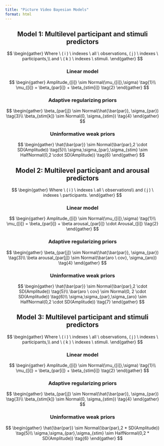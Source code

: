 ```yaml
---
title: "Picture Video Bayesian Models"
format: html
---
```


## Model 1: Multilevel participant and stimuli predictors {style="text-align: center;"}

$$
\begin{gather}
Where \ ( i ) \ indexes \ all \ observations, ( j ) \ indexes \ participants,\\ 
and \ ( k ) \ indexes \ stimuli.
\end{gather}
$$

### Linear model {style="text-align: center;"}

$$
\begin{gather}
Amplitude_{[i]} \sim Normal(\mu_{[i]},\sigma) \tag{1}\\
\mu_{[i]} = \beta_{par[i]} + \beta_{stim[i]} \tag{2}
\end{gather}
$$

### Adaptive regularizing priors {style="text-align: center;"}

$$
\begin{gather}
\beta_{par[j]} \sim Normal(\hat{\bar{par}}, \sigma_{par}) \tag{3}\\
\beta_{stim[k]} \sim Normal(0, \sigma_{stim}) \tag{4}
\end{gather}
$$

### Uninformative weak priors {style="text-align: center;"}

$$
\begin{gather}
\hat{\bar{par}} \sim Normal(\bar{par},2 \cdot SD(Amplitude)) \tag{5}\\
\sigma,\sigma_{par},\sigma_{stim} \sim HalfNormal(0,2 \cdot SD(Amplitude)) \tag{6}
\end{gather}
$$

## Model 2: Multilevel participant and arousal predictors {style="text-align: center;"}

$$
\begin{gather}
Where \ ( i ) \ indexes \ all \ observations\\ and ( j ) \ indexes \ participants.
\end{gather}
$$

### Linear model {style="text-align: center;"}

$$
\begin{gather}
Amplitude_{[i]} \sim Normal(\mu_{[i]},\sigma) \tag{1}\\
\mu_{[i]} = \beta_{par[i]} + \beta arousal_{par[i]} \cdot Arousal_{[i]} \tag{2}
\end{gather}
$$

### Adaptive regularizing priors {style="text-align: center;"}

$$
\begin{gather}
\beta_{par[j]} \sim Normal(\hat{\bar{par}}, \sigma_{par})  \tag{3}\\
\beta arousal_{par[j]} \sim Normal(\bar{aro \ cov}, \sigma_{aro})  \tag{4}
\end{gather}
$$

### Uninformative weak priors {style="text-align: center;"}

$$
\begin{gather}
\hat{\bar{par}} \sim Normal(\bar{par},2 \cdot SD(Amplitude)) \tag{5}\\
\bar{aro \ cov} \sim Normal(0, 2 \cdot SD(Amplitude)) \tag{6}\\
\sigma,\sigma_{par},\sigma_{aro} \sim HalfNormal(0,2 \cdot SD(Amplitude)) \tag{7}
\end{gather}
$$

## Model 3: Multilevel participant and stimuli predictors {style="text-align: center;"}

$$
\begin{gather}
Where \ ( i ) \ indexes \ all \ observations, ( j ) \ indexes \ participants,\\ 
and \ ( k ) \ indexes \ stimuli.
\end{gather}
$$

### Linear model {style="text-align: center;"}

$$
\begin{gather}
Amplitude_{[i]} \sim Normal(\mu_{[i]},\sigma) \tag{1}\\
\mu_{[i]} = \beta_{par[i]} + \beta_{stim[i]} \tag{2}
\end{gather}
$$

### Adaptive regularizing priors {style="text-align: center;"}

$$
\begin{gather}
\beta_{par[j]} \sim Normal(\hat{\bar{par}}, \sigma_{par}) \tag{3}\\
\beta_{stim[k]} \sim Normal(0, \sigma_{stim}) \tag{4}
\end{gather}
$$

### Uninformative weak priors {style="text-align: center;"}

$$
\begin{gather}
\hat{\bar{par}} \sim Normal(\bar{par},2 * SD(Amplitude)) \tag{5}\\
\sigma,\sigma_{par},\sigma_{stim} \sim HalfNormal(0,2 * SD(Amplitude)) \tag{6}
\end{gather}
$$
